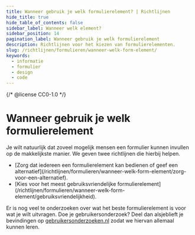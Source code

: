 ```yaml
---
title: Wanneer gebruik je welk formulierelement? | Richtlijnen
hide_title: true
hide_table_of_contents: false
sidebar_label: Wanneer welk element?
sidebar_position: 14
pagination_label: Wanneer gebruik je welk formulierelement
description: Richtlijnen voor het kiezen van formulierelementen.
slug: /richtlijnen/formulieren/wanneer-welk-form-element/
keywords:
  - informatie
  - formulier
  - design
  - code
---
```


{/* @license CC0-1.0 */}


# Wanneer gebruik je welk formulierelement

Je wilt natuurlijk dat zoveel mogelijk mensen een formulier kunnen invullen op de makkelijkste manier. We geven twee richtlijnen die hierbij helpen.

- <FragmentRedirect id="zorg-dat-iedereen-een-formulierelement-kan-bedienen-of-geef-een-alternatief">
    [Zorg dat iedereen een formulierelement kan bedienen of geef een
    alternatief](/richtlijnen/formulieren/wanneer-welk-form-element/zorg-voor-een-alternatief).
  </FragmentRedirect>
- <FragmentRedirect id="kies-voor-het-meest-gebruiksvriendelijke-formulierelement">
    [Kies voor het meest gebruiksvriendelijke
    formulierelement](/richtlijnen/formulieren/wanneer-welk-form-element/gebruiksvriendelijkheid).
  </FragmentRedirect>

Er is nog veel te onderzoeken over wat het beste formulierelement is voor wat je wilt uitvragen. Doe je gebruikersonderzoek? Deel dan alsjeblieft je bevindingen op [gebruikersonderzoeken.nl](http://gebruikersonderzoeken.nl/) zodat we hiervan allemaal kunnen leren.

<FormFooterInfo />
